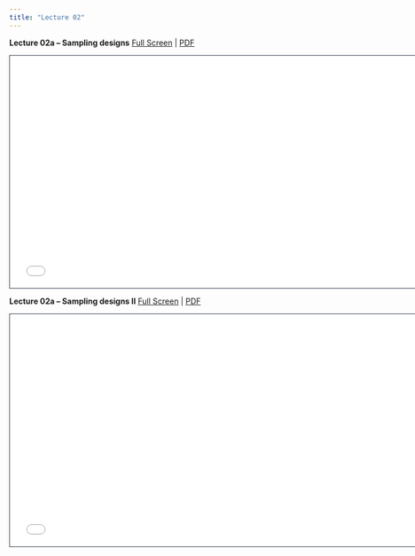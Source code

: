 ```yaml
---
title: "Lecture 02"
---
```


**Lecture 02a -- Sampling designs** [Full Screen](Lecture-02a.qmd) | [PDF](Lecture-02a.pdf) 

```{=html}
<iframe class="slide-deck" src="Lecture-02a.html" height="420" width="747" style="border: 1px solid #2e3846;"></iframe>
``` 

**Lecture 02a -- Sampling designs II** [Full Screen](Lecture-02b.qmd) | [PDF](Lecture-02b.pdf) 

```{=html}
<iframe class="slide-deck" src="Lecture-02b.html" height="420" width="747" style="border: 1px solid #2e3846;"></iframe>
```
  